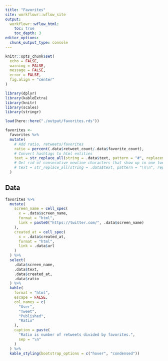 ```yaml
---
title: "Favorites"
site: workflowr::wflow_site
output:
  workflowr::wflow_html:
    toc: true
    toc_depth: 3
editor_options: 
  chunk_output_type: console
---
```


```r
knitr::opts_chunk$set(
  echo = FALSE, 
  warning = FALSE, 
  message = FALSE, 
  error = FALSE, 
  fig.align = "center"
)
```

```r
library(dplyr)
library(kableExtra)
library(knitr)
library(scales)
library(stringr)
```

```r
load(here::here("./output/favorites.rds"))

favorites <- 
  favorites %>% 
  mutate(
    # Add ratio, retweets/favorites
    ratio = percent(.data$retweet_count/.data$favorite_count), 
    # Convert hashtags to html entities
    text = str_replace_all(string = .data$text, pattern = "#", replacement = "&num;"), 
    # Get rid of consecutive newline characters that show up in one tweet
    # text = str_replace_all(string = .data$text, pattern = "\n\n", replacement = "\n")
  )
```

## Data

```r
favorites %>% 
  mutate(
    screen_name = cell_spec(
      x = .data$screen_name, 
      format = "html", 
      link = paste0("https://twitter.com/", .data$screen_name)
    ), 
    created_at = cell_spec(
      x = .data$created_at, 
      format = "html", 
      link = .data$url
    )
  ) %>% 
  select(
    .data$screen_name, 
    .data$text, 
    .data$created_at, 
    .data$ratio
  ) %>% 
  kable(
    format = "html", 
    escape = FALSE, 
    col.names = c(
      "User", 
      "Tweet", 
      "Published", 
      "Ratio"
    ), 
    caption = paste(
      "Ratio is number of retweets divided by favorites.", 
      sep = "\n"
    )
  ) %>% 
  kable_styling(bootstrap_options = c("hover", "condensed"))
```
